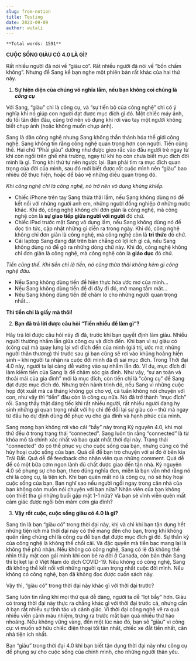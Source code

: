 ```yaml
---
slug: from-notion
title: Testing
date: 2021-09-09
author: wutali
---
```

`**Total words: 1591**`

**CUỘC SỐNG GIÀU CÓ 4.0 LÀ GÌ?**

Rất nhiều người đã nói về “giàu có”. Rất nhiều người đã nói về “bốn chấm không”. Nhưng để Sang kể bạn nghe một phiên bản rất khác của hai thứ này.

1. **Sự hiện diện của chúng vô nghĩa lắm, nếu bạn không coi chúng là *công cụ***

Với Sang, “giàu” chỉ là công cụ, và “sự tiến bộ của công nghệ” chỉ có ý nghĩa khi nó giúp con người đạt được mục đích gì đó. Một chiếc máy ảnh, dù tối tân đến đâu, cũng trở nên vô dụng khi rơi vào tay một người không biết chụp ảnh (hoặc không muốn chụp ảnh).

Sang là dân công nghệ nhưng Sang không thần thánh hóa thế giới công nghệ. Sang không tin rằng công nghệ quan trọng hơn con người. Tiền cũng thế. Hai chữ “Phải giàu” dường như được gieo rắc vào đầu người trẻ ngay từ khi còn ngồi trên ghế nhà trường, ngay từ khi họ còn chưa biết mục đích đời mình là gì. Trong khi thứ tự nên ngược lại. Bạn phải tìm ra mục đích quan trọng của đời của mình, sau đó mới biết được rốt cuộc mình nên “giàu” bao nhiêu để thực hiện, hoặc để bảo vệ những điều quan trọng đó.

*Khi công nghệ chỉ là công nghệ, nó trở nên vô dụng khủng khiếp.*

- Chiếc iPhone trên tay Sang thừa thãi lắm, nếu Sang không dùng nó để kết nối với những người anh em, những người đồng nghiệp ở những nước khác. Khi đó, công nghệ không chỉ đơn giản là công nghệ, mà công nghệ còn là **sự giao tiếp giữa người với người** đó chứ.
- Chiếc iPad trước mặt Sang vô dụng lắm, nếu Sang không dùng nó để đọc tin tức, cập nhật những gì diễn ra trong ngày. Khi đó, công nghệ không chỉ đơn giản là công nghệ, mà công nghệ còn là **tri thức** đó chứ.
- Cái laptop Sang đang đặt trên bàn chẳng có lợi ích gì cả, nếu Sang không dùng nó để gõ ra những dòng chữ này. Khi đó, công nghệ không chỉ đơn giản là công nghệ, mà công nghệ còn là **giáo dục** đó chứ.

*Tiền cũng thế. Khi tiền chỉ là tiền, nó cũng thừa thãi không kém gì công nghệ đâu.*

- Nếu Sang không dùng tiền để hiện thực hóa ước mơ của mình…
- Nếu Sang không dùng tiền để đi đây đi đó, mở mang tầm mắt…
- Nếu Sang không dùng tiền để chăm lo cho những người quan trọng nhất…

**Thì tiền chỉ là giấy mà thôi!**

2. **Bạn đã trả lời được câu hỏi “Tiền nhiều để làm gì”?**

Hãy trả lời được câu hỏi này đi đã, trước khi bạn quyết định làm giàu. Nhiều người thường nhầm lẫn giữa công cụ và đích đến. Khi bạn vì sự giàu có (công cụ) mà quay lưng lại với đích đến của mình (giá trị, ước mơ, những người thân thương) thì trước sau gì bạn cũng sẽ rơi vào khủng hoảng hiện sinh – khi người ta nhận ra cuộc đời mình đã đi sai mục đích. Trong Thời đại 4.0 này, người ta lại càng dễ vướng vào sự nhầm lẫn đó. Ví dụ, mục đích đi làm kiếm tiền của Sang là để chăm sóc gia đình. Như vậy, “sự an toàn và thoải mái của gia đình” mới là mục đích, còn tiền chỉ là "công cụ" để Sang đạt được mục đích đó. Nhưng trên hành trình đó, nếu Sang vì những cuộc họp đột xuất mà cả tháng không gọi cho vợ, cả tuần không nói chuyện với con, như vậy thì “tiền” đâu còn là công cụ nữa. Nó đã trở thành “mục đích” rồi. Sang thấy thật đáng tiếc khi rất nhiều người, rất nhiều người đang hy sinh những gì quan trọng nhất với họ chỉ để đổi lại sự giàu có – thứ mà ngay từ đầu họ dự định dùng để phục vụ cho gia đình và hạnh phúc của mình.

Sang mong bạn không rơi vào cái “bẫy” này trong Kỷ nguyên 4.0, khi mọi thứ đều ở trong trạng thái “connected”. Sang luôn tin rằng “connected” là từ khóa mô tả chính xác nhất và bao quát nhất thời đại này. Trạng thái "connected" đó có thể phục vụ cho cuộc sống của bạn, nhưng cũng có thể hủy hoại cuộc sống của bạn. Quá dễ để bạn trò chuyện với ai đó ở bên kia Trái Đất. Quá dễ để feedback cho nhân viên qua những comment. Quá dễ để có một bữa cơm ngon lành đủ chất được giao đến tận nhà. Kỷ nguyên 4.0 sẽ phụng sự cho bạn, theo đúng nghĩa đen, miễn là bạn vẫn nhớ rằng nó chỉ là công cụ, là tiện ích. Khi bạn quên mất nó là công cụ, nó sẽ hủy hoại cuộc sống của bạn. Bạn nghĩ sao nếu người ngồi ngay trong căn nhà của bạn không còn muốn nói chuyện với bạn nữa? Nhân viên của bạn không còn thiết tha gì những buổi gặp mặt 1-1 nữa? Và bạn sẽ vĩnh viễn quên mất cảm giác được ngồi bên mâm cơm gia đình?

3. **Vậy rốt cuộc, cuộc sống giàu có 4.0 là gì?**

Sang tin là bạn “giàu có” trong thời đại này, khi và chỉ khi bạn tận dụng hết những tiện ích mà thời đại này có thể mang đến cho bạn, trong khi không quên rằng chúng chỉ là công cụ để bạn đạt được mục đích gì đó. Sự thần kỳ của công nghệ là không thể chối cãi. Và đặc quyền mà tiền bạc mang lại là không thể phủ nhận. Nếu không có công nghệ, Sang có lẽ đã không thể nhìn thấy mặt con gái mình khi con bé ra đời ở Canada, còn bản thân Sang thì bị kẹt lại ở Việt Nam do dịch COVID-19. Nếu không có công nghệ, Sang đã không thể kết nối với những người quan trọng nhất cuộc đời mình. Nếu không có công nghệ, bạn đã không đọc được cuốn sách này.

Vậy thì, “giàu có” trong thời đại này khác gì với thời đại trước?

Sang luôn tin rằng khi mọi thứ quá dễ dàng, người ta dễ “lọt bẫy” hơn. Giàu có trong thời đại này thực ra chẳng khác gì với thời đại trước cả, nhưng cần ở bạn rất nhiều sự tỉnh táo và cảnh giác. Vì thời đại công nghệ vẽ ra quá nhiều viễn cảnh màu nhiệm, trưng ra trước mắt bạn quá nhiều thứ hào nhoáng. Nếu không vững vàng, đến một lúc nào đó, bạn sẽ “giàu” vì công cụ: vì muốn sở hữu chiếc điện thoại tối tân nhất, chiếc xe đắt tiền nhất, căn nhà tiện ích nhất.

Bạn “giàu” trong thời đại 4.0 khi bạn biết tận dụng thời đại này như công cụ để phụng sự cho cuộc sống của chính mình, cho những người thân yêu.
